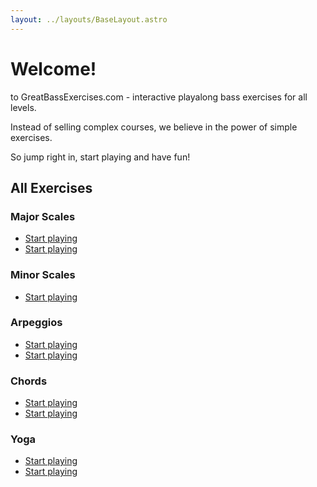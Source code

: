 ```yaml
---
layout: ../layouts/BaseLayout.astro
---
```


# Welcome!

to GreatBassExercises.com - interactive playalong bass exercises for all levels.

Instead of selling complex courses, we believe in the power of simple exercises.

So jump right in, start playing and have fun!

## All Exercises

### Major Scales

* [Start playing](/play)
* [Start playing](/play)

### Minor Scales

* [Start playing](/play)

### Arpeggios

* [Start playing](/play)
* [Start playing](/play)

### Chords

* [Start playing](/play)
* [Start playing](/play)

### Yoga

* [Start playing](/play)
* [Start playing](/play)
